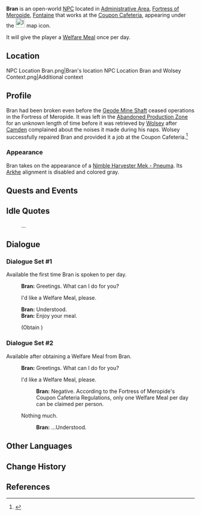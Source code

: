 {{Character Infobox
|type             = Open-World NPC
|image            = Enemy Nimble Harvester Mek.png
|realname         = <!-- Optional, if different from in-game name -->
|deceased         = <!-- Past (for deceased prior to events of the game) or free response -->
|region           = Fontaine
|location         = Fontaine
|affiliation      = Fortress of Meropide
|title            = "Coupon Cafeteria" Staff

|ancestry         = <!-- Clan/family -->
|father           = 
|mother           = 
|spouse           = 
|sibling          = 
|child            = 
|relative         = 

|voiceEN          = 
|voiceCN          = 
|voiceJP          = 
|voiceKR          = 
|dialoguereward   = {{Card|Welfare Meal|1}}
}}
{{Description|A complimentary dish provided by the [[Coupon Cafeteria]] in the [[Fortress of Meropide]]. Normally, one person can receive one free meal full of surprises per day. This is the sole thing at the Fortress where full equality need not be bought with [[Credit Coupons|Coupons]].|Welfare Meals, [[Map]] Description}}
'''Bran''' is an open-world [[NPC]] located in [[Administrative Area]], [[Fortress of Meropide]], [[Fontaine]] that works at the [[Coupon Cafeteria]], appearing under the [[File:Icon Welfare Meals.png|25px]] map icon.

It will give the player a [[Welfare Meal]] once per day.

==Location==
<gallery>
NPC Location Bran.png|Bran's location
NPC Location Bran and Wolsey Context.png|Additional context
</gallery>

==Profile==
Bran had been broken even before the [[Geode Mine Shaft]] ceased operations in the Fortress of Meropide. It was left in the [[Abandoned Production Zone]] for an unknown length of time before it was retrieved by [[Wolsey]] after [[Camden]] complained about the noises it made during his naps. Wolsey successfully repaired Bran and provided it a job at the Coupon Cafeteria.<ref name="Riqueti">{{Ref/NPC|Wolsey}}</ref>

===Appearance===
Bran takes on the appearance of a [[Nimble Harvester Mek - Pneuma]]. Its [[Arkhe]] alignment is disabled and colored gray.

==Quests and Events==
{{Quests and Events}}

==Idle Quotes==
{{Dialogue Start}}
: {{DIcon|Idle}} ...
{{Dialogue End}}

==Dialogue==
===Dialogue Set #1===
Available the first time Bran is spoken to per day.
{{Dialogue Start}}
:'''Bran:''' Greetings. What can I do for you?
:{{DIcon}} I'd like a Welfare Meal, please.
:'''Bran:''' Understood.
:'''Bran:''' Enjoy your meal.
:;(Obtain {{Item|Welfare Meal|20|x=1}})
{{Dialogue End}}

===Dialogue Set #2===
Available after obtaining a Welfare Meal from Bran.
{{Dialogue Start}}
:'''Bran:''' Greetings. What can I do for you?
:{{DIcon}} I'd like a Welfare Meal, please.
::'''Bran:''' Negative. According to the Fortress of Meropide's Coupon Cafeteria Regulations, only one Welfare Meal per day can be claimed per person.
:{{DIcon}} Nothing much.
::'''Bran:''' ...Understood.
{{Dialogue End}}
<!--
==Event Dialogue==
===Event Name===
{{Dialogue Start}}
:'''{{subst:PAGENAME}}:'''
{{Dialogue End}}
-->
==Other Languages==
{{Other Languages|default_hidden=1
|en      = Bran
|zhs     = 布兰
|zhs_rm  = Bùlán
|zht     = 布蘭
|zht_rm  = Bùlán
|ja      = ブラン
|ja_rm   = Buran
|ko      = 브랑
|ko_rm   = 
|es      = Bran
|fr      = Bran
|ru      = Бран
|th      = Bran
|vi      = Bran
|de      = Bran
|id      = Bran
|pt      = Bran
|tr      = Bran
|it      = Bran
}}

==Change History==
{{Change History|4.1}}

==References==
{{Reflist}}